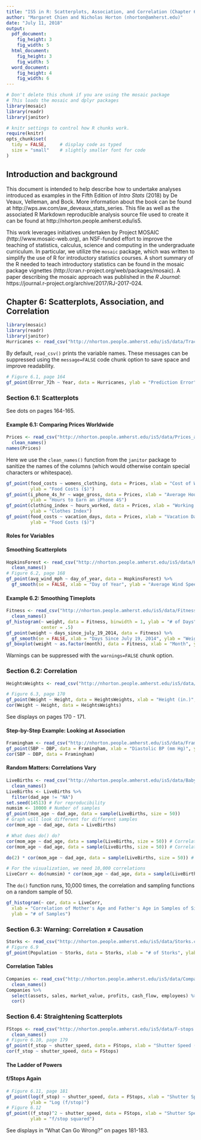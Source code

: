 ```yaml
---
title: "IS5 in R: Scatterplots, Association, and Correlation (Chapter 6)"
author: "Margaret Chien and Nicholas Horton (nhorton@amherst.edu)"
date: "July 11, 2018"
output: 
  pdf_document:
    fig_height: 3
    fig_width: 5
  html_document:
    fig_height: 3
    fig_width: 5
  word_document:
    fig_height: 4
    fig_width: 6
---
```



```r
# Don't delete this chunk if you are using the mosaic package
# This loads the mosaic and dplyr packages
library(mosaic)
library(readr)
library(janitor)
```

```r
# knitr settings to control how R chunks work.
require(knitr)
opts_chunk$set(
  tidy = FALSE,     # display code as typed
  size = "small"    # slightly smaller font for code
)
```

## Introduction and background 

This document is intended to help describe how to undertake analyses introduced 
as examples in the Fifth Edition of *Intro Stats* (2018) by De Veaux, Velleman, and Bock.
More information about the book can be found at http://wps.aw.com/aw_deveaux_stats_series.  This
file as well as the associated R Markdown reproducible analysis source file used to create it can be found at http://nhorton.people.amherst.edu/is5.

This work leverages initiatives undertaken by Project MOSAIC (http://www.mosaic-web.org), an NSF-funded effort to improve the teaching of statistics, calculus, science and computing in the undergraduate curriculum. In particular, we utilize the `mosaic` package, which was written to simplify the use of R for introductory statistics courses. A short summary of the R needed to teach introductory statistics can be found in the mosaic package vignettes (http://cran.r-project.org/web/packages/mosaic).  A paper describing the mosaic approach was published in the *R Journal*: https://journal.r-project.org/archive/2017/RJ-2017-024.

## Chapter 6: Scatterplots, Association, and Correlation

```r
library(mosaic)
library(readr)
library(janitor)
Hurricanes <- read_csv("http://nhorton.people.amherst.edu/is5/data/Tracking_hurricanes_2015.csv")
```

By default, `read_csv()` prints the variable names. These messages can be suppressed using the `message=FALSE` code chunk option to save space and improve readability.  

```r
# Figure 6.1, page 164
gf_point(Error_72h ~ Year, data = Hurricanes, ylab = "Prediction Error")
```


### Section 6.1: Scatterplots

See dots on pages 164-165.

#### Example 6.1: Comparing Prices Worldwide

```r
Prices <- read_csv("http://nhorton.people.amherst.edu/is5/data/Prices_and_Earnings.csv") %>%
  clean_names()
names(Prices)
```

Here we use the `clean_names()` function from the `janitor` package to sanitize the names of the columns (which would otherwise contain special characters or whitespace).   

```r
gf_point(food_costs ~ womens_clothing, data = Prices, xlab = "Cost of Women's Clothes", 
         ylab = "Food Costs ($)")
gf_point(i_phone_4s_hr ~ wage_gross, data = Prices, xlab = "Average Hourly Wage", 
         ylab = "Hours to Earn an iPhone 4S")
gf_point(clothing_index ~ hours_worked, data = Prices, xlab = "Working Hours", 
         ylab = "Clothes Index")
gf_point(food_costs ~ vacation_days, data = Prices, xlab = "Vacation Days (per year)", 
         ylab = "Food Costs ($)")
```


#### Roles for Variables

#### Smoothing Scatterplots

```r
HopkinsForest <- read_csv("http://nhorton.people.amherst.edu/is5/data/Hopkins_Forest.csv") %>%
  clean_names()
# Figure 6.2, page 168
gf_point(avg_wind_mph ~ day_of_year, data = HopkinsForest) %>%
  gf_smooth(se = FALSE, xlab = "Day of Year", ylab = "Average Wind Speed (mph)")
```

#### Example 6.2: Smoothing Timeplots

```r
Fitness <- read_csv("http://nhorton.people.amherst.edu/is5/data/Fitness_data.csv") %>%
  clean_names()
gf_histogram(~ weight, data = Fitness, binwidth = 1, ylab = "# of Days", xlab = "Weight (lb)",
             center = .5)
gf_point(weight ~ days_since_july_19_2014, data = Fitness) %>%
  gf_smooth(se = FALSE, xlab = "Days Since July 19, 2014", ylab = "Weight (lb)")
gf_boxplot(weight ~ as.factor(month), data = Fitness, xlab = "Month", ylab = "Weight (lb)")
```

Warnings can be suppressed with the `warnings=FALSE` chunk option.  

### Section 6.2: Correlation

```r
HeightsWeights <- read_csv("http://nhorton.people.amherst.edu/is5/data/Heights_and_weights.csv")

# Figure 6.3, page 170
gf_point(Weight ~ Height, data = HeightsWeights, xlab = "Height (in.)", ylab = "Weight (lb)")
cor(Weight ~ Height, data = HeightsWeights)
```

See displays on pages 170 - 171.

#### Step-by-Step Example: Looking at Association

```r
Framingham <- read_csv("http://nhorton.people.amherst.edu/is5/data/Framingham.csv")
gf_point(SBP ~ DBP, data = Framingham, xlab = "Diastolic BP (mm Hg)", ylab = "Systolic BP (mm Hg)")
cor(SBP ~ DBP, data = Framingham)
```

#### Random Matters: Correlations Vary

```r
LiveBirths <- read_csv("http://nhorton.people.amherst.edu/is5/data/Babysamp_98.csv") %>%
  clean_names()
LiveBirths <- LiveBirths %>%
  filter(dad_age != "NA")
set.seed(14513) # For reproducibility
numsim <- 10000 # Number of samples
gf_point(mom_age ~ dad_age, data = sample(LiveBirths, size = 50))
# Graph will look different for different samples
cor(mom_age ~ dad_age, data = LiveBirths)

# What does do() do?
cor(mom_age ~ dad_age, data = sample(LiveBirths, size = 50)) # Correlation of one random sample
cor(mom_age ~ dad_age, data = sample(LiveBirths, size = 50)) # Correlation of another random sample

do(2) * cor(mom_age ~ dad_age, data = sample(LiveBirths, size = 50)) # Finds the correlation twice

# For the visualization, we need 10,000 correlations
LiveCorr <- do(numsim) * cor(mom_age ~ dad_age, data = sample(LiveBirths, size = 50))
```

The `do()` function runs, 10,000 times, the correlation and sampling functions on a random sample of 50.  

```r
gf_histogram(~ cor, data = LiveCorr, 
  xlab = "Correlation of Mother's Age and Father's Age in Samples of Size 50", 
  ylab = "# of Samples")
```

### Section 6.3: Warning: Correlation $\neq$ Causation

```r
Storks <- read_csv("http://nhorton.people.amherst.edu/is5/data/Storks.csv")
# Figure 6.9
gf_point(Population ~ Storks, data = Storks, xlab = "# of Storks", ylab = "Human Population")
```

#### Correlation Tables

```r
Companies <- read_csv("http://nhorton.people.amherst.edu/is5/data/Companies.csv") %>%
  clean_names()
Companies %>%
  select(assets, sales, market_value, profits, cash_flow, employees) %>%
  cor()
```

### Section 6.4: Straightening Scatterplots

```r
FStops <- read_csv("http://nhorton.people.amherst.edu/is5/data/F-stops.csv") %>%
  clean_names()
# Figure 6.10, page 179
gf_point(f_stop ~ shutter_speed, data = FStops, xlab = "Shutter Speed (sec)", ylab = "f/stop")
cor(f_stop ~ shutter_speed, data = FStops)
```

#### The Ladder of Powers

#### f/Stops Again

```r
# Figure 6.11, page 181
gf_point(log(f_stop) ~ shutter_speed, data = FStops, xlab = "Shutter Speed (sec)", 
         ylab = "Log (f/stop)")
# Figure 6.12
gf_point((f_stop)^2 ~ shutter_speed, data = FStops, xlab = "Shutter Speed (sec)", 
         ylab = "f/stop squared")
```

See displays in "What Can Go Wrong?" on pages 181-183.
